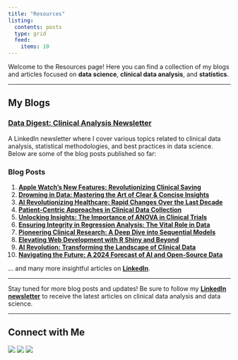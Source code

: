 ```yaml
---
title: "Resources"
listing:
  contents: posts
  type: grid
  feed: 
    items: 10
---
```



Welcome to the Resources page! Here you can find a collection of my blogs and articles focused on **data science**, **clinical data analysis**, and **statistics**.

---

## My Blogs

### [Data Digest: Clinical Analysis Newsletter](https://www.linkedin.com/newsletters/data-digest-clinical-analysis-7021396807893094400/)

A LinkedIn newsletter where I cover various topics related to clinical data analysis, statistical methodologies, and best practices in data science. Below are some of the blog posts published so far:

### Blog Posts

1. **[Apple Watch's New Features: Revolutionizing Clinical Saving](https://www.linkedin.com/pulse/apple-watchs-new-features-revolutionizing-clinical-saving-divakaran-o9ntc)**
2. **[Drowning in Data: Mastering the Art of Clear & Concise Insights](https://www.linkedin.com/pulse/drowning-data-mastering-art-clear-concise-insights-mahesh-divakaran-wr75c)**
3. **[AI Revolutionizing Healthcare: Rapid Changes Over the Last Decade](https://www.linkedin.com/pulse/ai-revolutionizing-healthcare-rapid-changes-over-last-divakaran-jcdnc)**
4. **[Patient-Centric Approaches in Clinical Data Collection](https://www.linkedin.com/pulse/patient-centric-approaches-clinical-data-collection-mahesh-divakaran-jakmc)**
5. **[Unlocking Insights: The Importance of ANOVA in Clinical Trials](https://www.linkedin.com/pulse/unlocking-insights-importance-anova-clinical-trials-mahesh-divakaran-rharc)**
6. **[Ensuring Integrity in Regression Analysis: The Vital Role in Data](https://www.linkedin.com/pulse/ensuring-integrity-regression-analysis-vital-role-data-divakaran-ynpoc)**
7. **[Pioneering Clinical Research: A Deep Dive into Sequential Models](https://www.linkedin.com/pulse/pioneering-clinical-research-deep-dive-sequential-models-divakaran-xa0ic)**
8. **[Elevating Web Development with R Shiny and Beyond](https://www.linkedin.com/pulse/elevating-web-development-r-shiny-beyond-mahesh-divakaran-w64gc)**
9. **[AI Revolution: Transforming the Landscape of Clinical Data](https://www.linkedin.com/pulse/ai-revolution-transforming-landscape-clinical-data-mahesh-divakaran-qovoc)**
10. **[Navigating the Future: A 2024 Forecast of AI and Open-Source Data](https://www.linkedin.com/pulse/navigating-future-2024-forecast-ai-open-source-data-mahesh-divakaran-budec)**

... and many more insightful articles on **[LinkedIn](https://www.linkedin.com/newsletters/data-digest-clinical-analysis-7021396807893094400/)**.

---

Stay tuned for more blog posts and updates! Be sure to follow my **[LinkedIn newsletter](https://www.linkedin.com/newsletters/data-digest-clinical-analysis-7021396807893094400/)** to receive the latest articles on clinical data analysis and data science.

---


## Connect with Me


[![](https://img.shields.io/badge/LinkedIn-0077B5?style=for-the-badge&logo=linkedin&logoColor=white)](https://www.linkedin.com/in/imaheshdivakaran/)
[![](https://img.shields.io/badge/GitHub-181717?style=for-the-badge&logo=github&logoColor=white)](https://github.com/itsmdivakaran)
[![](https://img.shields.io/badge/Email-D13832?style=for-the-badge&logo=gmail&logoColor=white)](mailto:imaheshdivakaran@gmail.com)